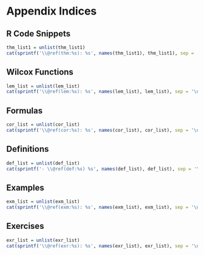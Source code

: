 
# Appendix Indices {-}

## R Code Snippets {-}

```r
thm_list1 = unlist(thm_list1)
cat(sprintf('\\@ref(thm:%s): %s', names(thm_list1), thm_list1), sep = '\n<br />')
```

## Wilcox Functions {-}

```r
lem_list = unlist(lem_list)
cat(sprintf('\\@ref(lem:%s): %s', names(lem_list), lem_list), sep = '\n<br />')
```


## Formulas {-}

```r
cor_list = unlist(cor_list)
cat(sprintf('\\@ref(cor:%s): %s', names(cor_list), cor_list), sep = '\n<br />')
```

## Definitions {-}

```r
def_list = unlist(def_list)
cat(sprintf('- \\@ref(def:%s) %s', names(def_list), def_list), sep = '\n')
```


## Examples {-}

```r
exm_list = unlist(exm_list)
cat(sprintf('\\@ref(exm:%s): %s', names(exm_list), exm_list), sep = '\n<br />')
```

## Exercises {-}

```r
exr_list = unlist(exr_list)
cat(sprintf('\\@ref(exr:%s): %s', names(exr_list), exr_list), sep = '\n<br />')
```

